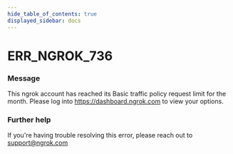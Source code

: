 ```yaml
---
hide_table_of_contents: true
displayed_sidebar: docs
---
```



# ERR_NGROK_736

### Message

This ngrok account has reached its Basic traffic policy request limit for the month. Please log into https://dashboard.ngrok.com to view your options.

### Further help

If you're having trouble resolving this error, please reach out to [support@ngrok.com](mailto:support@ngrok.com?subject=Help%20with%20ERR_NGROK_736)

<ErrorDetails error="err_ngrok_736" />
